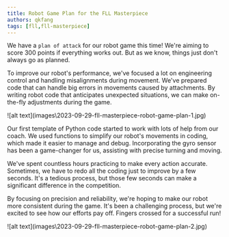 ```yaml
---
title: Robot Game Plan for the FLL Masterpiece
authors: qkfang
tags: [fll,fll-masterpiece]
---
```


We have a `plan of attack` for our robot game this time! We're aiming to score 300 points if everything works out. But as we know, things just don't always go as planned.

To improve our robot's performance, we've focused a lot on engineering control and handling misalignments during movement. We've prepared code that can handle big errors in movements caused by attachments. By writing robot code that anticipates unexpected situations, we can make on-the-fly adjustments during the game.

<div className="img-grid">
  <div className="img-item">
    ![alt text](images\2023-09-29-fll-masterpiece-robot-game-plan-1.jpg)
  </div>
</div>

Our first template of Python code started to work with lots of help from our coach. We used functions to simplify our robot's movements in coding, which made it easier to manage and debug. Incorporating the gyro sensor has been a game-changer for us, assisting with precise turning and moving.

We've spent countless hours practicing to make every action accurate. Sometimes, we have to redo all the coding just to improve by a few seconds. It's a tedious process, but those few seconds can make a significant difference in the competition.

By focusing on precision and reliability, we're hoping to make our robot more consistent during the game. It's been a challenging process, but we're excited to see how our efforts pay off. Fingers crossed for a successful run!

<div className="img-grid">
  <div className="img-item">
    ![alt text](images\2023-09-29-fll-masterpiece-robot-game-plan-2.jpg)
  </div>
</div>